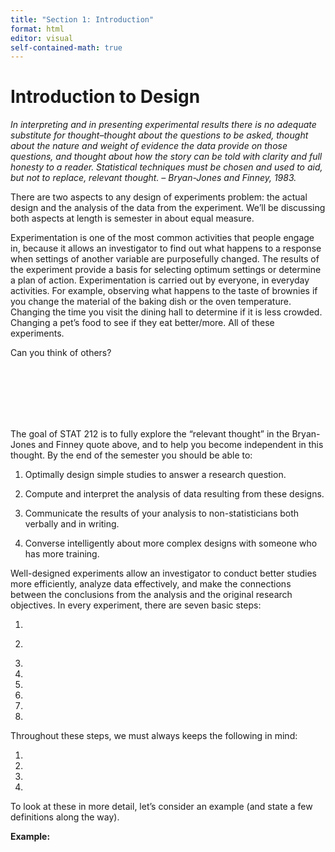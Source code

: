 ```yaml
---
title: "Section 1: Introduction"
format: html
editor: visual
self-contained-math: true
---
```


# Introduction to Design

*In interpreting and in presenting experimental results there is no adequate substitute for thought--thought about the questions to be asked, thought about the nature and weight of evidence the data provide on those questions, and thought about how the story can be told with clarity and full honesty to a reader. Statistical techniques must be chosen and used to aid, but not to replace, relevant thought. – Bryan-Jones and Finney, 1983.*

There are two aspects to any design of experiments problem: the actual design and the analysis of the data from the experiment. We'll be discussing both aspects at length is semester in about equal measure.

Experimentation is one of the most common activities that people engage in, because it allows an investigator to find out what happens to a response when settings of another variable are purposefully changed. The results of the experiment provide a basis for selecting optimum settings or determine a plan of action. Experimentation is carried out by everyone, in everyday activities. For example, observing what happens to the taste of brownies if you change the material of the baking dish or the oven temperature. Changing the time you visit the dining hall to determine if it is less crowded. Changing a pet's food to see if they eat better/more. All of these experiments.

Can you think of others?

\
\
\
\
\

The goal of STAT 212 is to fully explore the "relevant thought" in the Bryan-Jones and Finney quote above, and to help you become independent in this thought. By the end of the semester you should be able to:

1.  Optimally design simple studies to answer a research question.

2.  Compute and interpret the analysis of data resulting from these designs.

3.  Communicate the results of your analysis to non-statisticians both verbally and in writing.

4.  Converse intelligently about more complex designs with someone who has more training.

Well-designed experiments allow an investigator to conduct better studies more efficiently, analyze data effectively, and make the connections between the conclusions from the analysis and the original research objectives. In every experiment, there are seven basic steps:

1.  \

2.  \

3.  

4.  

5.  

6.  

7.  

8.  

Throughout these steps, we must always keeps the following in mind:

1.  

2.  

3.  

4.  

To look at these in more detail, let's consider an example (and state a few definitions along the way).

**Example:**


\begin{eqnarray*}
f_Y(y) &=& \int_0^\infty \frac{1}{\theta} e^{-y/\theta}dy \\
&=& 1
\end{eqnarray*}

